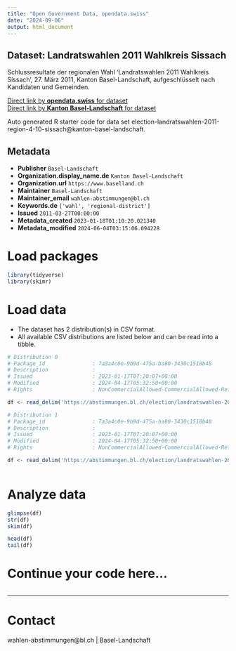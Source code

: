 ```yaml
---
title: "Open Government Data, opendata.swiss"
date: "2024-09-06"
output: html_document
---
```


## Dataset: Landratswahlen 2011 Wahlkreis Sissach

Schlussresultate der regionalen Wahl 'Landratswahlen 2011 Wahlkreis Sissach', 27. März 2011, Kanton Basel-Landschaft, aufgeschlüsselt nach Kandidaten und Gemeinden.

[Direct link by **opendata.swiss** for dataset](https://opendata.swiss/de/dataset/landratswahlen-2011-wahlkreis-sissach)<br>
[Direct link by **Kanton Basel-Landschaft** for dataset](https://abstimmungen.bl.ch/election/landratswahlen-2011-region-4-10-sissach/data)

Auto generated R starter code for data set election-landratswahlen-2011-region-4-10-sissach@kanton-basel-landschaft.

## Metadata

- **Publisher** `Basel-Landschaft`
- **Organization.display_name.de** `Kanton Basel-Landschaft`
- **Organization.url** `https://www.baselland.ch`
- **Maintainer** `Basel-Landschaft`
- **Maintainer_email** `wahlen-abstimmungen@bl.ch`
- **Keywords.de** `['wahl', 'regional-district']`
- **Issued** `2011-03-27T00:00:00`
- **Metadata_created** `2023-01-18T01:10:20.021340`
- **Metadata_modified** `2024-06-04T03:15:06.094228`


# Load packages

```r

library(tidyverse)
library(skimr)

```

# Load data

-   The dataset has 2 distribution(s) in CSV format.
-   All available CSV distributions are listed below and can be read into a tibble.

```r

# Distribution 0
# Package_id               : 7a3a4c0e-9b9d-475a-ba80-3430c1518b48
# Description              : 
# Issued                   : 2023-01-17T07:20:07+00:00
# Modified                 : 2024-04-17T05:32:50+00:00
# Rights                   : NonCommercialAllowed-CommercialAllowed-ReferenceRequired

df <- read_delim('https://abstimmungen.bl.ch/election/landratswahlen-2011-region-4-10-sissach/data-parties-csv')

# Distribution 1
# Package_id               : 7a3a4c0e-9b9d-475a-ba80-3430c1518b48
# Description              : 
# Issued                   : 2023-01-17T07:20:07+00:00
# Modified                 : 2024-04-17T05:32:50+00:00
# Rights                   : NonCommercialAllowed-CommercialAllowed-ReferenceRequired

df <- read_delim('https://abstimmungen.bl.ch/election/landratswahlen-2011-region-4-10-sissach/data-csv')



```

# Analyze data

```r

glimpse(df)
str(df)
skim(df)

head(df)
tail(df)

```

# Continue your code here...

```r

```

------------------------------------------------------------------------

# Contact

wahlen-abstimmungen@bl.ch | Basel-Landschaft

